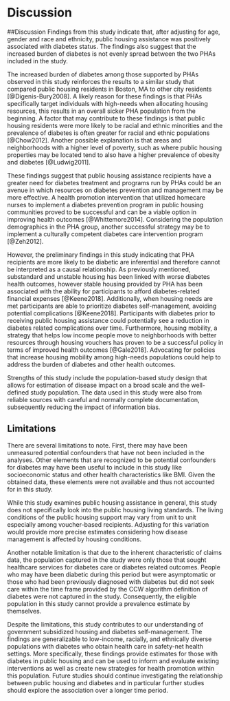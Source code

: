 # Discussion {}
##Discussion
Findings from this study indicate that, after adjusting for age, gender and race and ethnicity, public housing assistance was positively associated with diabetes status. The findings also suggest that the increased burden of diabetes is not evenly spread between the two PHAs included in the study.

The increased burden of diabetes among those supported by PHAs observed in this study reinforces the results to a similar study that compared public housing residents in Boston, MA to other city residents [@Digenis-Bury2008]. A likely reason for these findings is that PHAs specifically target individuals with high-needs when allocating housing resources, this results in an overall sicker PHA population from the beginning. A factor that may contribute to these findings is that public housing residents were more likely to be racial and ethnic minorities and the prevalence of diabetes is often greater for racial and ethnic populations [@Chow2012]. Another possible explanation is that areas and neighborhoods with a higher level of poverty, such as where public housing properties may be located tend to also have a higher prevalence of obesity and diabetes [@Ludwig2011].

These findings suggest that public housing assistance recipients have a greater need for diabetes treatment and programs run by PHAs could be an avenue in which resources on diabetes prevention and management may be more effective. A health promotion intervention that utilized homecare nurses to implement a diabetes prevention program in public housing communities proved to be successful and can be a viable option in improving health outcomes [@Whittemore2014]. Considering the population demographics in the PHA group, another successful strategy may be to implement a culturally competent diabetes care intervention program [@Zeh2012].

However, the preliminary findings in this study indicating that PHA recipients are more likely to be diabetic are inferential and therefore cannot be interpreted as a causal relationship. As previously mentioned, substandard and unstable housing has been linked with worse diabetes health outcomes, however stable housing provided by PHA has been associated with the ability for participants to afford diabetes-related financial expenses [@Keene2018]. Additionally, when housing needs are met participants are able to prioritize diabetes self-management, avoiding potential complications [@Keene2018]. Participants with diabetes prior to receiving public housing assistance could potentially see a reduction in diabetes related complications over time. Furthermore, housing mobility, a strategy that helps low income people move to neighborhoods with better resources through housing vouchers has proven to be a successful policy in terms of improved health outcomes [@Gale2018]. Advocating for policies that increase housing mobility among high-needs populations could help to address the burden of diabetes and other health outcomes.

Strengths of this study include the population-based study design that allows for estimation of disease impact on a broad scale and the well-defined study population. The data used in this study were also from reliable sources with careful and normally complete documentation, subsequently reducing the impact of information bias.

## Limitations
There are several limitations to note. First, there may have been unmeasured potential confounders that have not been included in the analyses. Other elements that are recognized to be potential confounders for diabetes may have been useful to include in this study like socioeconomic status and other health characteristics like BMI. Given the obtained data, these elements were not available and thus not accounted for in this study.      

While this study examines public housing assistance in general, this study does not specifically look into the public housing living standards. The living conditions of the public housing support may vary from unit to unit especially among voucher-based recipients. Adjusting for this variation would provide more precise estimates considering how disease management is affected by housing conditions.

Another notable limitation is that due to the inherent characteristic of claims data, the population captured in the study were only those that sought healthcare services for diabetes care or diabetes related outcomes. People who may have been diabetic during this period but were asymptomatic or those who had been previously diagnosed with diabetes but did not seek care within the time frame provided by the CCW algorithm definition of diabetes were not captured in the study. Consequently, the eligible population in this study cannot provide a prevalence estimate by themselves.

Despite the limitations, this study contributes to our understanding of government subsidized housing and diabetes self-management. The findings are generalizable to low-income, racially, and ethnically diverse populations with diabetes who obtain health care in safety-net health settings. More specifically, these findings provide estimates for those with diabetes in public housing and can be used to inform and evaluate existing interventions as well as create new strategies for health promotion within this population. Future studies should continue investigating the relationship between public housing and diabetes and in particular further studies should explore the association over a longer time period.
